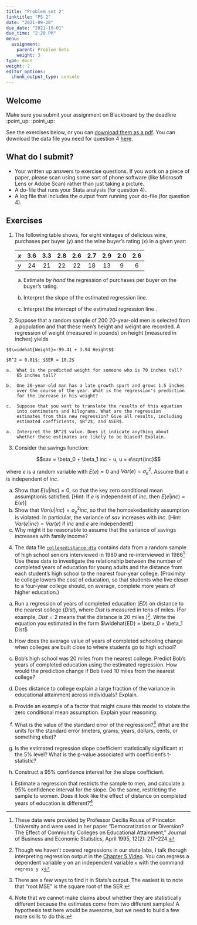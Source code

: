 ```yaml
---
title: "Problem set 2"
linktitle: "PS 2"
date: "2021-09-20"
due_date: "2021-10-01"
due_time: "2:20 PM"
menu:
  assignment:
    parent: Problem Sets
    weight: 3
type: docs
weight: 2
editor_options: 
  chunk_output_type: console
---
```


## Welcome 

Make sure you submit your assignment on Blackboard by the deadline :point_up: :point_up:

See the exercises below, or you can [download them as a pdf](../02-ps.pdf). You can download the data file you need for question 4 [here](../collegedistance.dta).

## What do I submit?

   -  Your written up answers to exercise questions. If you work on a piece of paper, please scan using some sort of phone software (like Microsoft Lens or Adobe Scan) rather than just taking a picture.
   -  A do-file that runs your Stata analysis (for question 4).
  -   A log file that includes the output from running your do-file (for question 4).


## Exercises

1.  The following table shows, for eight vintages of delicious
    wine, purchases per buyer ($y$) and the wine buyer's rating ($x$) in
    a given year:

      $x$    3.6   3.3   2.8   2.6   2.7   2.9   2.0   2.6
      ----- ----- ----- ----- ----- ----- ----- ----- -----
      $y$    24    21    22    22    18    13     9     6

    a.  Estimate *by hand* the regression of purchases per buyer on the
        buyer's rating.\

    b.  Interpret the slope of the estimated regression line.\

    c.  Interpret the intercept of the estimated regression line .\
 
 <!-- (SW4.2) --> 
 
2.   Suppose that a random sample of 200
    20-year-old men is selected from a population and that these men's
    height and weight are recorded. A regression of weight (measured in
    pounds) on height (measured in inches) yields

    $$\widehat{Weight}=-99.41 + 3.94 Height$$

    $R^2 = 0.81$; $SER = 10.2$

    a.  What is the predicted weight for someone who is 70 inches tall?
        65 inches tall?

    b.  One 20-year-old man has a late growth spurt and grows 1.5 inches
        over the course of the year. What is the regression's prediction
        for the increase in his weight?

    c.  Suppose that you want to translate the results of this equation
        into centimeters and kilograms. What are the regression
        estimates from this new regression? Give all results, including
        estimated coefficients, $R^2$, and $SER$.

    a.  Interpret the $R^2$ value. Does it indicate anything about
        whether these estimates are likely to be biased? Explain.

3.  Consider the savings function: 

  $$sav =  \beta_0 + \beta_1 inc + u, u = e\sqrt{inc}$$ 
  
  where $e$ is a random variable with $E(e) = 0$ and $Var(e) = \sigma^2_e$. Assume that $e$ is independent of $inc$. 
  
  a. Show that $E(u|inc)=0$, so that the key zero conditional mean assumptionis satisfied. [Hint: If $e$ is independent of $inc$, then $E(e|inc) = E(e)$]
  a. Show that $Var(u|inc) = \sigma^2_einc$, so that the homoskedasticity assumption is violated. In
particular, the variance of $sav$ increases with $inc$. [Hint: $Var(e|inc) = Var(e)$ if $inc$ and $e$ are independent!] 
  a. Why might it be reasonable to assume that the variance of savings increases with family income?


4. The data file [`collegedistance.dta`](../collegedistance.dta) contains data from a random sample of high school seniors interviewed in 1980 and re-interviewed in 1986^[These data were provided by Professor Cecilia Rouse of Princeton University and were used in her paper “Democratization or Diversion? The Effect of Community Colleges on Educational Attainment,” Journal of Business and Economic Statistics, April 1995, 12(2): 217–224.] Use these data to investigate the relationship between the number of completed years of education for young adults and the distance from each student’s high school to the nearest four-year college. (Proximity to college lowers the cost of education, so that students who live closer to a four-year college should, on average, complete more years of higher education.) 

  a. Run a regression of years of completed education ($ED$) on distance to the nearest college ($Dist$), where $Dist$ is measured in tens of miles. (For example, $Dist=2$ means that the distance is 20 miles.)^[Though we haven't covered regressions in our stata labs, I talk thorugh interpreting regression output in the [Chapter 5 Video](https://youtu.be/DZo5m5q3bmA). You can regress a dependent variable `y` on an independent variable `x` with the command `regress y x`]. Write the equation you estimated in the form $\widehat{ED} = \beta_0 + \beta_1 Dist$
  a. How does the average value of years of completed schooling change when colleges are built close to where students go to high school? 
  
  a. Bob’s high school was 20 miles from the nearest college. Predict Bob’s years of completed education using the estimated regression. How would the prediction change if Bob lived 10 miles from the nearest college?

  a. Does distance to college explain a large fraction of the variance in educational attainment across individuals? Explain.
  
  a. Provide an example of a factor that might cause this model to violate the zero conditional mean assumption. Explain your reasoning.

  a. What is the value of the standard error of the regression?^[There are a few ways to find it in Stata's output. The easiest is to note that "root MSE" is the square root of the SER ] What are the units for the standard error (meters, grams, years, dollars, cents, or something else)?

  a. Is the estimated regression slope coefficient statistically significant at the 5% level?  What is the p-value associated with coefficient’s t-statistic?

  a. Construct    a    95%    confidence    interval    for    the    slope    coefficient.

  a. Estimate a regression that restricts the sample to men, and calculate a 95% confidence interval for the slope. Do the same, restricting the sample to women. Does it look like the effect of distance on completed years of education is different?^[Note that we cannot make claims about whether they are statistically different because the estimates come from two different samples! A hypothesis test here would be awesome, but we need to build a few more skills to do this.]

